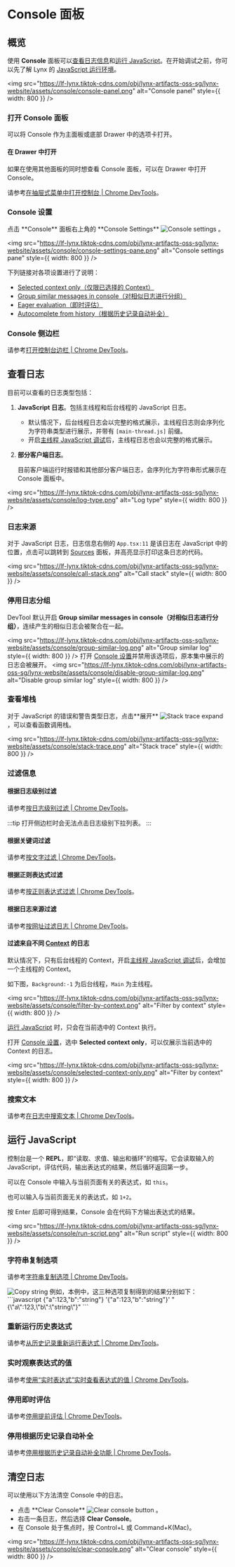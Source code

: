 <style jsx>{`
  .inline-content {
    display: flex;
    align-items: center;
    flex-wrap: wrap;
  }
  .inline-content img {
    margin: 0 5px;
    height: 2rem;
  }
  .margin {
    margin-top: 1rem;
    margin-bottom: 1rem;
  }
  .margin2 {
    margin-top: 0.5rem;
  }
`}</style>

# Console 面板

## 概览

使用 **Console** 面板可以[查看日志信息](#查看日志)和[运行 JavaScript](#运行-javascript)。在开始调试之前，你可以先了解 Lynx 的 [JavaScript 运行环境](guide/scripting-runtime/index#javascript-运行时)。

<img
  src="https://lf-lynx.tiktok-cdns.com/obj/lynx-artifacts-oss-sg/lynx-website/assets/console/console-panel.png"
  alt="Console panel"
  style={{ width: 800 }}
/>

### 打开 Console 面板

可以将 Console 作为主面板或底部 Drawer 中的选项卡打开。

#### 在 Drawer 中打开

如果在使用其他面板的同时想查看 Console 面板，可以在 Drawer 中打开 Console。

请参考[在抽屉式菜单中打开控制台 | Chrome DevTools](https://developer.chrome.com/docs/devtools/console/reference?hl=zh-cn#drawer)。

### Console 设置

<div class="inline-content margin">
  <span>点击 **Console** 面板右上角的 **Console Settings**</span>
  <img
    src={
      'https://lf-lynx.tiktok-cdns.com/obj/lynx-artifacts-oss-sg/lynx-website/assets/console/console-settings.png'
    }
    alt="Console settings"
  />
  <span>。</span>
</div>

<img
  src="https://lf-lynx.tiktok-cdns.com/obj/lynx-artifacts-oss-sg/lynx-website/assets/console/console-settings-pane.png"
  alt="Console settings pane"
  style={{ width: 800 }}
/>

下列链接对各项设置进行了说明：

- [Selected context only（仅限已选择的 Context）](#过滤来自不同-context-的日志)
- [Group similar messages in console（对相似日志进行分组）](#停用日志分组)
- [Eager evaluation（即时评估）](#停用即时评估)
- [Autocomplete from history（根据历史记录自动补全）](#停用根据历史记录自动补全)

### Console 侧边栏

请参考[打开控制台边栏 | Chrome DevTools](https://developer.chrome.com/docs/devtools/console/reference?hl=zh-cn#sidebar)。

## 查看日志

目前可以查看的日志类型包括：

1. **JavaScript 日志**。包括主线程和后台线程的 JavaScript 日志。
   - 默认情况下，后台线程日志会以完整的格式展示，主线程日志则会序列化为字符串类型进行展示，并带有 `[main-thread.js]` 前缀。
   - 开启[主线程 JavaScript 调试](./sources-panel.mdx#调试主线程-javascript-代码)后，主线程日志也会以完整的格式展示。
2. **部分客户端日志**。

   目前客户端运行时报错和其他部分客户端日志，会序列化为字符串形式展示在 Console 面板中。

<img
  src="https://lf-lynx.tiktok-cdns.com/obj/lynx-artifacts-oss-sg/lynx-website/assets/console/log-type.png"
  alt="Log type"
  style={{ width: 800 }}
/>

### 日志来源

对于 JavaScript 日志，日志信息右侧的 `App.tsx:11` 是该日志在 JavaScript 中的位置，点击可以跳转到 [Sources](./sources-panel.mdx) 面板，并高亮显示打印这条日志的代码。

<img
  src="https://lf-lynx.tiktok-cdns.com/obj/lynx-artifacts-oss-sg/lynx-website/assets/console/call-stack.png"
  alt="Call stack"
  style={{ width: 800 }}
/>

### 停用日志分组

DevTool 默认开启 **Group similar messages in console（对相似日志进行分组）**，连续产生的相似日志会被聚合在一起。

<img
  src="https://lf-lynx.tiktok-cdns.com/obj/lynx-artifacts-oss-sg/lynx-website/assets/console/group-similar-log.png"
  alt="Group similar log"
  style={{ width: 800 }}
/>
打开 [Console 设置](#console-设置)并禁用该选项后，原本集中展示的日志会被展开。
<img
  src="https://lf-lynx.tiktok-cdns.com/obj/lynx-artifacts-oss-sg/lynx-website/assets/console/disable-group-similar-log.png"
  alt="Disable group similar log"
  style={{ width: 800 }}
/>

### 查看堆栈

<div class="inline-content margin">
  <span>对于 JavaScript 的错误和警告类型日志，点击**展开**</span>
  <img
    src={
      'https://lf-lynx.tiktok-cdns.com/obj/lynx-artifacts-oss-sg/lynx-website/assets/console/stack-trace-expand.png'
    }
    alt="Stack trace expand"
  />
  <span>，可以查看函数调用栈。</span>
</div>

<img
  src="https://lf-lynx.tiktok-cdns.com/obj/lynx-artifacts-oss-sg/lynx-website/assets/console/stack-trace.png"
  alt="Stack trace"
  style={{ width: 800 }}
/>

### 过滤信息

#### 根据日志级别过滤

请参考[按日志级别过滤 | Chrome DevTools](https://developer.chrome.com/docs/devtools/console/reference?hl=zh-cn#level)。

:::tip
打开侧边栏时会无法点击日志级别下拉列表。
:::

#### 根据关键词过滤

请参考[按文字过滤 | Chrome DevTools](https://developer.chrome.com/docs/devtools/console/log?hl=zh-cn#text)。

#### 根据正则表达式过滤

请参考[按正则表达式过滤 | Chrome DevTools](https://developer.chrome.com/docs/devtools/console/log?hl=zh-cn#regex)。

#### 根据日志来源过滤

请参考[按网址过滤日志 | Chrome DevTools](https://developer.chrome.com/docs/devtools/console/reference?hl=zh-cn#url)。

#### 过滤来自不同 [Context](guide/spec#scripting-runtime-enviroment①) 的日志

默认情况下，只有后台线程的 Context，开启[主线程 JavaScript 调试](./sources-panel.mdx#调试主线程-javascript-代码)后，会增加一个主线程的 Context。

如下图，`Background:-1` 为后台线程，`Main` 为主线程。

<img
  src="https://lf-lynx.tiktok-cdns.com/obj/lynx-artifacts-oss-sg/lynx-website/assets/console/filter-by-context.png"
  alt="Filter by context"
  style={{ width: 800 }}
/>

[运行 JavaScript](#运行-javascript) 时，只会在当前选中的 Context 执行。

打开 [Console 设置](#console-设置)，选中 **Selected context only**，可以仅展示当前选中的 Context 的日志。

<img
  src="https://lf-lynx.tiktok-cdns.com/obj/lynx-artifacts-oss-sg/lynx-website/assets/console/selected-context-only.png"
  alt="Filter by context"
  style={{ width: 800 }}
/>

### 搜索文本

请参考[在日志中搜索文本 | Chrome DevTools](https://developer.chrome.com/docs/devtools/console/reference?hl=zh-cn#search)。

## 运行 JavaScript

控制台是一个 **REPL**，即“读取、求值、输出和循环”的缩写。它会读取输入的 JavaScript，评估代码，输出表达式的结果，然后循环返回第一步。

可以在 Console 中输入与当前页面有关的表达式，如 `this`。

也可以输入与当前页面无关的表达式，如 `1+2`。

按 Enter 后即可得到结果，Console 会在代码下方输出表达式的结果。

<img
  src="https://lf-lynx.tiktok-cdns.com/obj/lynx-artifacts-oss-sg/lynx-website/assets/console/run-script.png"
  alt="Run script"
  style={{ width: 800 }}
/>

### 字符串复制选项

请参考[字符串复制选项 | Chrome DevTools](https://developer.chrome.com/docs/devtools/console/reference?hl=zh-cn#string-copy-options)。

<img src="https://lf-lynx.tiktok-cdns.com/obj/lynx-artifacts-oss-sg/lynx-website/assets/console/copy-string.png" alt="Copy string" style={{width:800}} />
例如，本例中，这三种选项复制得到的结果分别如下：
```javascript
{"a":123,"b":"string"}
'{"a":123,"b":"string"}'
"{\"a\":123,\"b\":\"string\"}"
```

### 重新运行历史表达式

请参考[从历史记录重新运行表达式 | Chrome DevTools](https://developer.chrome.com/docs/devtools/console/reference?hl=zh-cn#history)。

### 实时观察表达式的值

请参考[使用“实时表达式”实时查看表达式的值 | Chrome DevTools](https://developer.chrome.com/docs/devtools/console/live-expressions?hl=zh-cn)。

### 停用即时评估

请参考[停用提前评估 | Chrome DevTools](https://developer.chrome.com/docs/devtools/console/reference?hl=zh-cn#eagereval)。

### 停用根据历史记录自动补全

请参考[停用根据历史记录自动补全功能 | Chrome DevTools](https://developer.chrome.com/docs/devtools/console/reference?hl=zh-cn#autocomplete)。

## 清空日志

可以使用以下方法清空 Console 中的日志。

- <div class="inline-content margin2">
    <span>点击 **Clear Console** </span>
    <img
      src={
        'https://lf-lynx.tiktok-cdns.com/obj/lynx-artifacts-oss-sg/lynx-website/assets/console/clear-console-button.png'
      }
      alt="Clear console button"
    />
    <span>。</span>
  </div>
- 右击一条日志，然后选择 **Clear Console**。
- 在 Console 处于焦点时，按 Control+L 或 Command+K(Mac)。

<img
  src="https://lf-lynx.tiktok-cdns.com/obj/lynx-artifacts-oss-sg/lynx-website/assets/console/clear-console.png"
  alt="Clear console"
  style={{ width: 800 }}
/>
